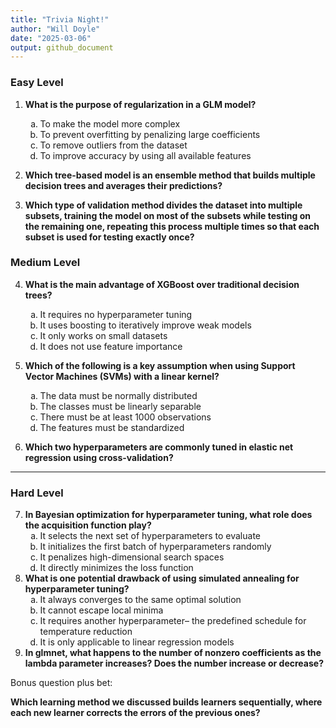 ```yaml
---
title: "Trivia Night!"
author: "Will Doyle"
date: "2025-03-06"
output: github_document
---
```




### **Easy Level**
1. **What is the purpose of regularization in a GLM model?**  
   a) To make the model more complex  
   b) To prevent overfitting by penalizing large coefficients  
   c) To remove outliers from the dataset  
   d) To improve accuracy by using all available features  


2. **Which tree-based model is an ensemble method that builds multiple decision trees and averages their predictions?**  


3. **Which type of validation method divides the dataset into multiple subsets, training the model on most of the subsets while testing on the remaining one, repeating this process multiple times so that each subset is used for testing exactly once?**  


### **Medium Level**
4. **What is the main advantage of XGBoost over traditional decision trees?**  
   a) It requires no hyperparameter tuning  
   b) It uses boosting to iteratively improve weak models  
   c) It only works on small datasets  
   d) It does not use feature importance  

  

5. **Which of the following is a key assumption when using Support Vector Machines (SVMs) with a linear kernel?**  

   a) The data must be normally distributed  
   b) The classes must be linearly separable  
   c) There must be at least 1000 observations  
   d) The features must be standardized  


6. **Which two hyperparameters are commonly tuned in elastic net regression using cross-validation?**  


 
---

### **Hard Level**
7. **In Bayesian optimization for hyperparameter tuning, what role does the acquisition function play?**  
   a) It selects the next set of hyperparameters to evaluate  
   b) It initializes the first batch of hyperparameters randomly  
   c) It penalizes high-dimensional search spaces  
   d) It directly minimizes the loss function  

 
8. **What is one potential drawback of using simulated annealing for hyperparameter tuning?**  
   a) It always converges to the same optimal solution  
   b) It cannot escape local minima  
   c) It requires another hyperparameter-- the  predefined schedule for temperature reduction  
   d) It is only applicable to linear regression models  

 
9. **In glmnet, what happens to the number of nonzero coefficients as the lambda parameter increases? Does the number increase or decrease?**




Bonus question plus bet:

**Which learning method we discussed builds learners sequentially, where each new learner corrects the errors of the previous ones?**

